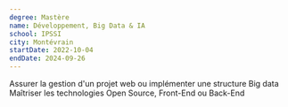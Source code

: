 ```yaml
---
degree: Mastère
name: Développement, Big Data & IA
school: IPSSI
city: Montévrain
startDate: 2022-10-04
endDate: 2024-09-26
---
```


Assurer la gestion d'un projet web ou implémenter une structure Big data
Maîtriser les technologies Open Source, Front-End ou Back-End
